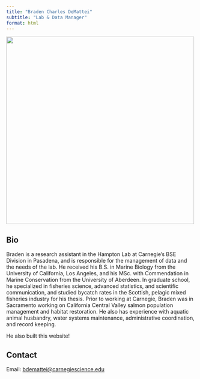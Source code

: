 ```yaml
---
title: "Braden Charles DeMattei"
subtitle: "Lab & Data Manager"
format: html
---
```


![](images/bcd_hs3.jpg){fig-alt="Braden Charles DeMattei" width=500px}

## Bio

Braden is a research assistant in the Hampton Lab at Carnegie’s BSE Division in Pasadena, and is responsible for the management of data and the needs of the lab. He received his B.S. in Marine Biology from the University of California, Los Angeles, and his MSc. with Commendation in Marine Conservation from the University of Aberdeen. In graduate school, he specialized in fisheries science, advanced statistics, and scientific communication, and studied bycatch rates in the Scottish, pelagic mixed fisheries industry for his thesis. Prior to working at Carnegie, Braden was in Sacramento working on California Central Valley salmon population management and habitat restoration. He also has experience with aquatic animal husbandry, water systems maintenance, administrative coordination, and record keeping. 

He also built this website!

## Contact

Email: [bdemattei@carnegiescience.edu](mailto:bdemattei@carnegiescience.edu)
